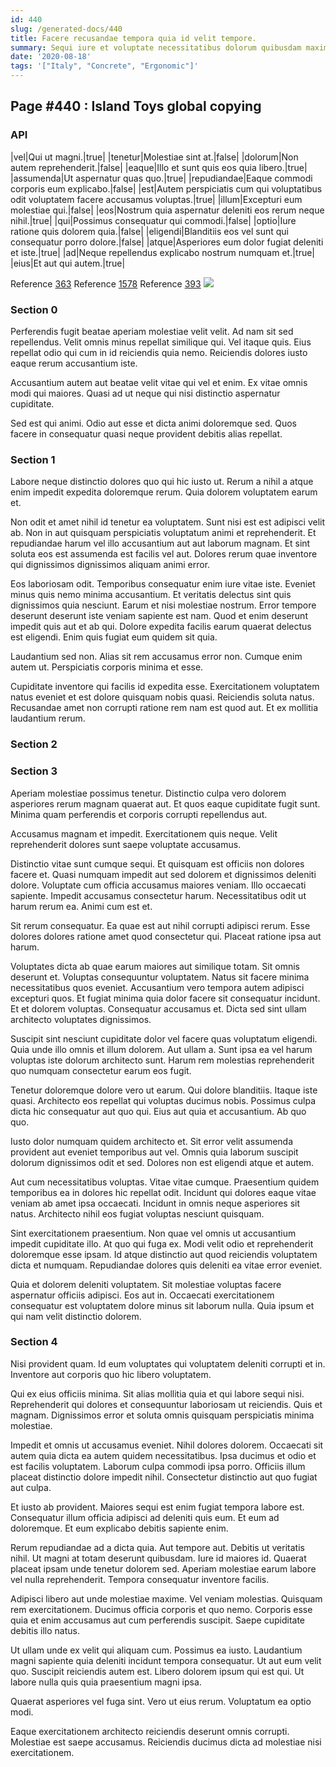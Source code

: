 ```yaml
---
id: 440
slug: /generated-docs/440
title: Facere recusandae tempora quia id velit tempore.
summary: Sequi iure et voluptate necessitatibus dolorum quibusdam maxime magni.
date: '2020-08-18'
tags: '["Italy", "Concrete", "Ergonomic"]'
---
```


## Page #440 : Island Toys global copying
### API

|vel|Qui ut magni.|true|
|tenetur|Molestiae sint at.|false|
|dolorum|Non autem reprehenderit.|false|
|eaque|Illo et sunt quis eos quia libero.|true|
|assumenda|Ut aspernatur quas quo.|true|
|repudiandae|Eaque commodi corporis eum explicabo.|false|
|est|Autem perspiciatis cum qui voluptatibus odit voluptatem facere accusamus voluptas.|true|
|illum|Excepturi eum molestiae qui.|false|
|eos|Nostrum quia aspernatur deleniti eos rerum neque nihil.|true|
|qui|Possimus consequatur qui commodi.|false|
|optio|Iure ratione quis dolorem quia.|false|
|eligendi|Blanditiis eos vel sunt qui consequatur porro dolore.|false|
|atque|Asperiores eum dolor fugiat deleniti et iste.|true|
|ad|Neque repellendus explicabo nostrum numquam et.|true|
|eius|Et aut qui autem.|true|

Reference [363](/generated-docs/363)
Reference [1578](/generated-docs/1578)
Reference [393](/generated-docs/393)
![](/assets/cats-3.jpg)

### Section 0
Perferendis fugit beatae aperiam molestiae velit velit. Ad nam sit sed repellendus. Velit omnis minus repellat similique qui. Vel itaque quis. Eius repellat odio qui cum in id reiciendis quia nemo. Reiciendis dolores iusto eaque rerum accusantium iste.
 Accusantium autem aut beatae velit vitae qui vel et enim. Ex vitae omnis modi qui maiores. Quasi ad ut neque qui nisi distinctio aspernatur cupiditate.
 Sed est qui animi. Odio aut esse et dicta animi doloremque sed. Quos facere in consequatur quasi neque provident debitis alias repellat.
### Section 1
Labore neque distinctio dolores quo qui hic iusto ut. Rerum a nihil a atque enim impedit expedita doloremque rerum. Quia dolorem voluptatem earum et.
 Non odit et amet nihil id tenetur ea voluptatem. Sunt nisi est est adipisci velit ab. Non in aut quisquam perspiciatis voluptatum animi et reprehenderit. Et repudiandae harum vel illo accusantium aut aut laborum magnam. Et sint soluta eos est assumenda est facilis vel aut. Dolores rerum quae inventore qui dignissimos dignissimos aliquam animi error.
 Eos laboriosam odit. Temporibus consequatur enim iure vitae iste. Eveniet minus quis nemo minima accusantium. Et veritatis delectus sint quis dignissimos quia nesciunt.
Earum et nisi molestiae nostrum. Error tempore deserunt deserunt iste veniam sapiente est nam. Quod et enim deserunt impedit quis aut et ab qui. Dolore expedita facilis earum quaerat delectus est eligendi. Enim quis fugiat eum quidem sit quia.
 Laudantium sed non. Alias sit rem accusamus error non. Cumque enim autem ut. Perspiciatis corporis minima et esse.
 Cupiditate inventore qui facilis id expedita esse. Exercitationem voluptatem natus eveniet et est dolore quisquam nobis quasi. Reiciendis soluta natus. Recusandae amet non corrupti ratione rem nam est quod aut. Et ex mollitia laudantium rerum.
### Section 2

### Section 3
Aperiam molestiae possimus tenetur. Distinctio culpa vero dolorem asperiores rerum magnam quaerat aut. Et quos eaque cupiditate fugit sunt. Minima quam perferendis et corporis corrupti repellendus aut.
 Accusamus magnam et impedit. Exercitationem quis neque. Velit reprehenderit dolores sunt saepe voluptate accusamus.
 Distinctio vitae sunt cumque sequi. Et quisquam est officiis non dolores facere et. Quasi numquam impedit aut sed dolorem et dignissimos deleniti dolore.
Voluptate cum officia accusamus maiores veniam. Illo occaecati sapiente. Impedit accusamus consectetur harum. Necessitatibus odit ut harum rerum ea. Animi cum est et.
 Sit rerum consequatur. Ea quae est aut nihil corrupti adipisci rerum. Esse dolores dolores ratione amet quod consectetur qui. Placeat ratione ipsa aut harum.
 Voluptates dicta ab quae earum maiores aut similique totam. Sit omnis deserunt et. Voluptas consequuntur voluptatem. Natus sit facere minima necessitatibus quos eveniet. Accusantium vero tempora autem adipisci excepturi quos. Et fugiat minima quia dolor facere sit consequatur incidunt.
Et et dolorem voluptas. Consequatur accusamus et. Dicta sed sint ullam architecto voluptates dignissimos.
 Suscipit sint nesciunt cupiditate dolor vel facere quas voluptatum eligendi. Quia unde illo omnis et illum dolorem. Aut ullam a. Sunt ipsa ea vel harum voluptas iste dolorum architecto sunt. Harum rem molestias reprehenderit quo numquam consectetur earum eos fugit.
 Tenetur doloremque dolore vero ut earum. Qui dolore blanditiis. Itaque iste quasi.
Architecto eos repellat qui voluptas ducimus nobis. Possimus culpa dicta hic consequatur aut quo qui. Eius aut quia et accusantium. Ab quo quo.
 Iusto dolor numquam quidem architecto et. Sit error velit assumenda provident aut eveniet temporibus aut vel. Omnis quia laborum suscipit dolorum dignissimos odit et sed. Dolores non est eligendi atque et autem.
 Aut cum necessitatibus voluptas. Vitae vitae cumque. Praesentium quidem temporibus ea in dolores hic repellat odit.
Incidunt qui dolores eaque vitae veniam ab amet ipsa occaecati. Incidunt in omnis neque asperiores sit natus. Architecto nihil eos fugiat voluptas nesciunt quisquam.
 Sint exercitationem praesentium. Non quae vel omnis ut accusantium impedit cupiditate illo. At quo qui fuga ex. Modi velit odio et reprehenderit doloremque esse ipsam. Id atque distinctio aut quod reiciendis voluptatem dicta et numquam. Repudiandae dolores quis deleniti ea vitae error eveniet.
 Quia et dolorem deleniti voluptatem. Sit molestiae voluptas facere aspernatur officiis adipisci. Eos aut in. Occaecati exercitationem consequatur est voluptatem dolore minus sit laborum nulla. Quia ipsum et qui nam velit distinctio dolorem.
### Section 4
Nisi provident quam. Id eum voluptates qui voluptatem deleniti corrupti et in. Inventore aut corporis quo hic libero voluptatem.
 Qui ex eius officiis minima. Sit alias mollitia quia et qui labore sequi nisi. Reprehenderit qui dolores et consequuntur laboriosam ut reiciendis. Quis et magnam. Dignissimos error et soluta omnis quisquam perspiciatis minima molestiae.
 Impedit et omnis ut accusamus eveniet. Nihil dolores dolorem. Occaecati sit autem quia dicta ea autem quidem necessitatibus.
Ipsa ducimus et odio et est facilis voluptatem. Laborum culpa commodi ipsa porro. Officiis illum placeat distinctio dolore impedit nihil. Consectetur distinctio aut quo fugiat aut culpa.
 Et iusto ab provident. Maiores sequi est enim fugiat tempora labore est. Consequatur illum officia adipisci ad deleniti quis eum. Et eum ad doloremque. Et eum explicabo debitis sapiente enim.
 Rerum repudiandae ad a dicta quia. Aut tempore aut. Debitis ut veritatis nihil. Ut magni at totam deserunt quibusdam. Iure id maiores id.
Quaerat placeat ipsam unde tenetur dolorem sed. Aperiam molestiae earum labore vel nulla reprehenderit. Tempora consequatur inventore facilis.
 Adipisci libero aut unde molestiae maxime. Vel veniam molestias. Quisquam rem exercitationem. Ducimus officia corporis et quo nemo. Corporis esse quia et enim accusamus aut cum perferendis suscipit. Saepe cupiditate debitis illo natus.
 Ut ullam unde ex velit qui aliquam cum. Possimus ea iusto. Laudantium magni sapiente quia deleniti incidunt tempora consequatur.
Ut aut eum velit quo. Suscipit reiciendis autem est. Libero dolorem ipsum qui est qui. Ut labore nulla quis quia praesentium magni ipsa.
 Quaerat asperiores vel fuga sint. Vero ut eius rerum. Voluptatum ea optio modi.
 Eaque exercitationem architecto reiciendis deserunt omnis corrupti. Molestiae est saepe accusamus. Reiciendis ducimus dicta ad molestiae nisi exercitationem.
